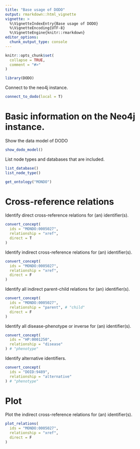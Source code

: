 ---
title: "Base usage of DODO"
output: rmarkdown::html_vignette
vignette: >
  %\VignetteIndexEntry{Base usage of DODO}
  %\VignetteEncoding{UTF-8}
  %\VignetteEngine{knitr::rmarkdown}
editor_options: 
  chunk_output_type: console
---

```{r, include = FALSE}
knitr::opts_chunk$set(
  collapse = TRUE,
  comment = "#>"
)
```

```{r setup, eval = F}
library(DODO)
```

Connect to the neo4j instance.

```{r, eval = F}
connect_to_dodo(local = T)
```

# Basic information on the Neo4j instance.

Show the data model of DODO

```{r, eval = F}
show_dodo_model()
```

List node types and databases that are included. 

```{r, eval = F}
list_database()
list_node_type()
```

```{r, eval = F}
get_ontology("MONDO")
```

# Cross-reference relations

Identify direct cross-reference relations for (an) identifier(s).

```{r, eval = F}
convert_concept(
  ids = "MONDO:0005027",
  relationship = "xref",
  direct = T
)
```

Identify indirect cross-reference relations for (an) identifier(s).

```{r, eval = F}
convert_concept(
  ids = "MONDO:0005027",
  relationship = "xref",
  direct = F
)
```

Identify all indirect parent-child relations for (an) identifier(s).

```{r, eval = F}
convert_concept(
  ids = "MONDO:0005027",
  relationship = "parent", # "child"
  direct = F
)
```

Identify all disease-phenotype or inverse for (an) identifier(s).

```{r, eval = F}
convert_concept(
  ids = "HP:0001250",
  relationship = "disease"
) # "phenotype"
```

Identify alternative identifiers.

```{r, eval = F}
convert_concept(
  ids = "DOID:9489",
  relationship = "alternative"
) # "phenotype"
```

# Plot

Plot the indirect cross-reference relations for (an) identifier(s).

```{r, eval = F}
plot_relations(
  ids = "MONDO:0005027",
  relationship = "xref",
  direct = F
)
```

